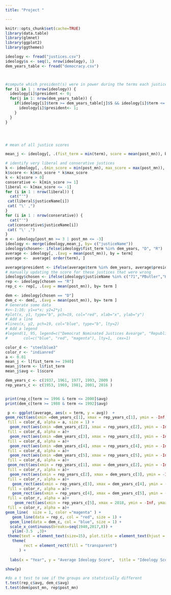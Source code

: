 ```yaml
---
title: "Project "

---
```


```r
knitr::opts_chunk$set(cache=TRUE)
library(data.table)
library(glmnet)
library(ggplot2) 
library(ggthemes)


```

```r
ideology <- fread("justices.csv")
ideology$s <- seq(1, nrow(ideology), 1)
dem_years_table <- fread("democracy.csv")



#compute which president(s) were in power during the terms each justice served.  
for (i in 1 : nrow(ideology)) { 
  ideology[i]$president <- 0;
  for(j in 1: nrow(dem_years_table)) { 
    if(ideology[i]$term >= dem_years_table[j]$S && ideology[i]$term <= dem_years_table[j]$E){
      ideology[i]$president<- 1; 
    }
  }
}




# mean of all justice scores

mean_j <- ideology[, .(fist_term = min(term), score = mean(post_mn)), by = justiceName]

# identify very liberal and conserative justices
k <- ideology[, .(min_score = min(post_mn), max_score = max(post_mn)), by = justiceName]
k$score <- k$min_score * k$max_score 
k <- k[score > 0]
conserative <- k[min_score >= 1]
liberal <- k[max_score <= -1]
for (i in 1 : nrow(liberal)) { 
  cat("'")
 cat(liberal$justiceName[i])
 cat( "\' ,")
}
for (i in 1 : nrow(conserative)) { 
  cat("'")
 cat(conserative$justiceName[i])
 cat( "\' ,")
}
m <- ideology[post_mn >= 3 | post_mn <= -3]
ideology <- merge(ideology,mean_j, by= c("justiceName"))
ideology$chosen<- ifelse(ideology$fist_term %in% dem_years, "D", "R")
average <- ideology[, .(avg = mean(post_mn)), by = term]
average <-  average[ order(term), ]

average$president <- ifelse(average$term %in% dem_years, average$president <- "D", average$president <- "R")
# manually updating the score for these justices that were wrong
ideology$chosen <- ifelse(ideology$justiceName %in% c("71","PButler","HFStone","CEHughes2","OJRoberts","BNCardozo"), "R",ideology$chosen)
rep <- ideology[chosen == "R"]
rep_c <- rep[, .(avg = mean(post_mn)), by= term ] 

dem <- ideology[chosen == "D"]
dem_c <- dem[, .(avg = mean(post_mn)), by= term ] 
# Generate some data
#x<-1:10; y1=x*x; y2=2*y1
#plot(x, y1, type="b", pch=19, col="red", xlab="x", ylab="y")
# Add a line
#lines(x, y2, pch=19, col="blue", type="b", lty=2)
# Add a legend
#legend(1, 95, legend=c("Democrat Nominated Justices Avearge", "Republican Nominated Justices Average", "All Justices Average"),
#       col=c("blue", "red", "magenta"), lty=1,  cex=1)

```

```r


color_d <- "steelblue3"
color_r <- "indianred"
a <- 0.01
mean_j <- l[fist_term >= 1940]
mean_j$term <- l$fist_term
mean_j$avg <- l$score

dem_years_c <- c(1937, 1961, 1977, 1993, 2009 )
rep_years_c <- c(1953, 1969, 1981, 2001, 2016 )


print(rep_c[term >= 1996 & term <= 2000]$avg)
print(dem_c[term >= 1988 & term <= 1992]$avg)

 p <- ggplot(average, aes(x = term, y = avg))  + 
geom_rect(aes(xmin =dem_years_c[1], xmax = rep_years_c[1], ymin = -Inf, ymax = Inf),
 fill = color_d, alpha = a, size = 1) + 
  geom_rect(aes(xmin =dem_years_c[2], xmax = rep_years_c[2], ymin = -Inf, ymax = Inf),
 fill = color_d, alpha = a)+
  geom_rect(aes(xmin =dem_years_c[3], xmax = rep_years_c[3], ymin = -Inf, ymax = Inf),
 fill = color_d, alpha = a)+
  geom_rect(aes(xmin =dem_years_c[4], xmax = rep_years_c[4], ymin = -Inf, ymax = Inf),
 fill = color_d, alpha = a)+
  geom_rect(aes(xmin =dem_years_c[5], xmax = rep_years_c[5], ymin = -Inf, ymax = Inf),
 fill = color_d, alpha = a)+
 geom_rect(aes(xmin = rep_years_c[1], xmax = dem_years_c[2], ymin = -Inf, ymax = Inf),
 fill = color_r, alpha = a)+
  geom_rect(aes(xmin = rep_years_c[2], xmax = dem_years_c[3], ymin = -Inf, ymax = Inf),
 fill = color_r, alpha = a)+
   geom_rect(aes(xmin = rep_years_c[3], xmax = dem_years_c[4], ymin = -Inf, ymax = Inf),
 fill = color_r, alpha = a)+
   geom_rect(aes(xmin = rep_years_c[4], xmax = dem_years_c[5], ymin = -Inf, ymax = Inf),
 fill = color_r, alpha = a)+
    geom_rect(aes(xmin = rep_years_c[5], xmax = 2018, ymin = -Inf, ymax = Inf),
 fill = color_r, alpha = a)+
geom_line(  size = 1, color ="magenta" ) +
   geom_line(data = rep_c, col = "red", size = 1) +
  geom_line(data = dem_c, col = "blue", size = 1) +
  scale_x_continuous(breaks=seq(1940,2017,8)) + 
   ylim(-3.5  ,3)+ 
 theme(text = element_text(size=15), plot.title = element_text(hjust = 0.5)) +
   theme(
        rect = element_rect(fill = "transparent") 
      ) + 
  
  labs(x = "Year", y = "Average Ideology Score",  title = "Ideology Score Of Justices Over Time", col = NULL)

show(p)

```

```r

#do a t test to see if the groups are statstically different
t.test(rep_c$avg, dem_c$avg)
t.test(dem$post_mn, rep$post_mn)


```